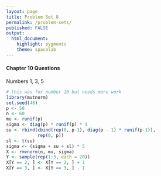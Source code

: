 ```yaml
---
layout: page
title: Problem Set 8
permalink: /problem-sets/
published: FALSE
output: 
  html_document: 
    highlight: pygments
    theme: spacelab
---
```


#### Chapter 10 Questions
Numbers 1, 3, 5

```r
# this was for number 10 but needs more work
library(mvtnorm)
set.seed(48)
p <- 50
n <- 60
mu <- runif(p)
sigma <- diag(p) * runif(p) * 3
su <- rbind(cbind(rep(0, p-1), diag(p - 1) * runif(p-1)),
            rep(0, p))
sl <- t(su)
sigma <- (sigma + su + sl) * 5
X <- rmvnorm(n, mu, sigma)
Y <- sample(rep(1:3, each = 20))
X[Y == 2, ] <- X[Y == 2, ] + 1
X[Y == 3, ] <- X[Y == 3, ] - 1
```


